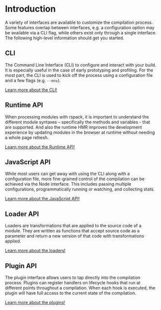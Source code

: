 # Introduction

A variety of interfaces are available to customize the compilation process. Some features overlap between interfaces, e.g. a configuration option may be available via a CLI flag, while others exist only through a single interface. The following high-level information should get you started.

## CLI

The Command Line Interface (CLI) to configure and interact with your build. It is especially useful in the case of early prototyping and profiling. For the most part, the CLI is used to kick off the process using a configuration file and a few flags (e.g. `--env`).

[Learn more about the CLI!](/api/cli)

## Runtime API

When processing modules with rspack, it is important to understand the different module syntaxes – specifically the methods and variables - that are supported. And also the runtime HMR improves the development experience by updating modules in the browser at runtime without needing a whole page refresh.

[Learn more about the Runtime API!](/api/runtime-api/module-methods)

## JavaScript API

While most users can get away with using the CLI along with a configuration file, more fine-grained control of the compilation can be achieved via the Node interface. This includes passing multiple configurations, programmatically running or watching, and collecting stats.

[Learn more about the JavaScript API!](/api/javascript-api/index)

## Loader API

Loaders are transformations that are applied to the source code of a module. They are written as functions that accept source code as a parameter and return a new version of that code with transformations applied.

[Learn more about the loaders!](/api/loader-api/index)

## Plugin API

The plugin interface allows users to tap directly into the compilation process. Plugins can register handlers on lifecycle hooks that run at different points throughout a compilation. When each hook is executed, the plugin will have full access to the current state of the compilation.

[Learn more about the plugins!](/api/plugin-api/index)
